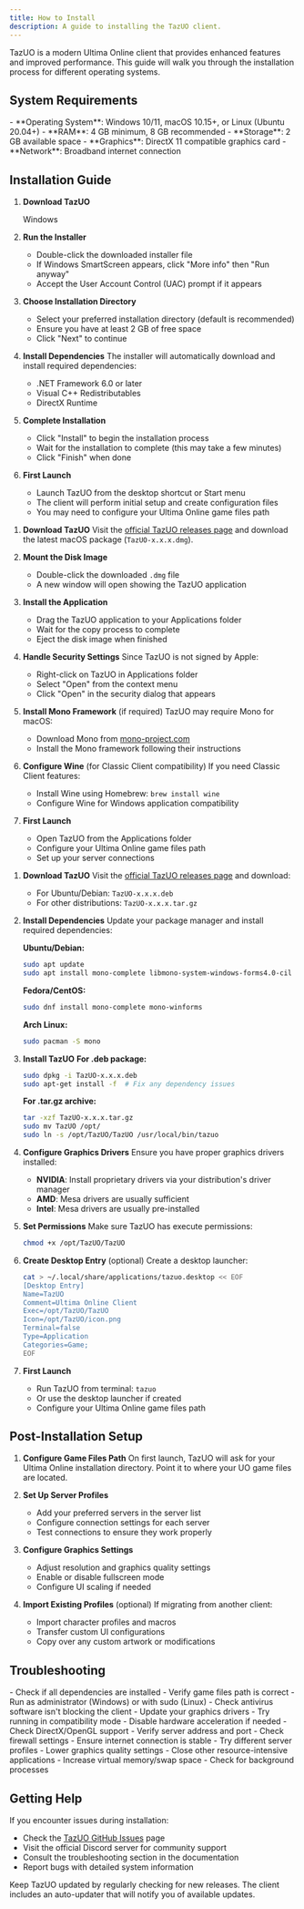 ```yaml
---
title: How to Install
description: A guide to installing the TazUO client.
---
```


TazUO is a modern Ultima Online client that provides enhanced features and improved performance. This guide will walk you through the installation process for different operating systems.

## System Requirements

<Card title="Minimum Requirements" icon="laptop">
- **Operating System**: Windows 10/11, macOS 10.15+, or Linux (Ubuntu 20.04+)
- **RAM**: 4 GB minimum, 8 GB recommended
- **Storage**: 2 GB available space
- **Graphics**: DirectX 11 compatible graphics card
- **Network**: Broadband internet connection
</Card>

## Installation Guide

<Tabs>
<TabItem label="Windows">

   <Steps>

   1. **Download TazUO**

      <LinkButton href="https://github.com/PlayTazUO/TazUO/releases" variant="secondary" icon='download'>Windows</LinkButton>

   2. **Run the Installer**
      - Double-click the downloaded installer file
      - If Windows SmartScreen appears, click "More info" then "Run anyway"
      - Accept the User Account Control (UAC) prompt if it appears

   3. **Choose Installation Directory**
      - Select your preferred installation directory (default is recommended)
      - Ensure you have at least 2 GB of free space
      - Click "Next" to continue

   4. **Install Dependencies**
      The installer will automatically download and install required dependencies:
      - .NET Framework 6.0 or later
      - Visual C++ Redistributables
      - DirectX Runtime

   5. **Complete Installation**
      - Click "Install" to begin the installation process
      - Wait for the installation to complete (this may take a few minutes)
      - Click "Finish" when done

   6. **First Launch**
      - Launch TazUO from the desktop shortcut or Start menu
      - The client will perform initial setup and create configuration files
      - You may need to configure your Ultima Online game files path

   </Steps>

</TabItem>
<TabItem label="macOS">

<Steps>

1. **Download TazUO**
   Visit the [official TazUO releases page](https://github.com/TazUO/TazUO/releases) and download the latest macOS package (`TazUO-x.x.x.dmg`).

2. **Mount the Disk Image**
   - Double-click the downloaded `.dmg` file
   - A new window will open showing the TazUO application

3. **Install the Application**
   - Drag the TazUO application to your Applications folder
   - Wait for the copy process to complete
   - Eject the disk image when finished

4. **Handle Security Settings**
   Since TazUO is not signed by Apple:
   - Right-click on TazUO in Applications folder
   - Select "Open" from the context menu
   - Click "Open" in the security dialog that appears

5. **Install Mono Framework** (if required)
   TazUO may require Mono for macOS:
   - Download Mono from [mono-project.com](https://www.mono-project.com/download/stable/)
   - Install the Mono framework following their instructions

6. **Configure Wine** (for Classic Client compatibility)
   If you need Classic Client features:
   - Install Wine using Homebrew: `brew install wine`
   - Configure Wine for Windows application compatibility

7. **First Launch**
   - Open TazUO from the Applications folder
   - Configure your Ultima Online game files path
   - Set up your server connections

</Steps>

</TabItem>
<TabItem label="Linux">

<Steps>

1. **Download TazUO**
   Visit the [official TazUO releases page](https://github.com/TazUO/TazUO/releases) and download:
   - For Ubuntu/Debian: `TazUO-x.x.x.deb`
   - For other distributions: `TazUO-x.x.x.tar.gz`

2. **Install Dependencies**
   Update your package manager and install required dependencies:
   
   **Ubuntu/Debian:**
   ```bash
   sudo apt update
   sudo apt install mono-complete libmono-system-windows-forms4.0-cil
   ```
   
   **Fedora/CentOS:**
   ```bash
   sudo dnf install mono-complete mono-winforms
   ```
   
   **Arch Linux:**
   ```bash
   sudo pacman -S mono
   ```

3. **Install TazUO**
   **For .deb package:**
   ```bash
   sudo dpkg -i TazUO-x.x.x.deb
   sudo apt-get install -f  # Fix any dependency issues
   ```
   
   **For .tar.gz archive:**
   ```bash
   tar -xzf TazUO-x.x.x.tar.gz
   sudo mv TazUO /opt/
   sudo ln -s /opt/TazUO/TazUO /usr/local/bin/tazuo
   ```

4. **Configure Graphics Drivers**
   Ensure you have proper graphics drivers installed:
   - **NVIDIA**: Install proprietary drivers via your distribution's driver manager
   - **AMD**: Mesa drivers are usually sufficient
   - **Intel**: Mesa drivers are usually pre-installed

5. **Set Permissions**
   Make sure TazUO has execute permissions:
   ```bash
   chmod +x /opt/TazUO/TazUO
   ```

6. **Create Desktop Entry** (optional)
   Create a desktop launcher:
   ```bash
   cat > ~/.local/share/applications/tazuo.desktop << EOF
   [Desktop Entry]
   Name=TazUO
   Comment=Ultima Online Client
   Exec=/opt/TazUO/TazUO
   Icon=/opt/TazUO/icon.png
   Terminal=false
   Type=Application
   Categories=Game;
   EOF
   ```

7. **First Launch**
   - Run TazUO from terminal: `tazuo`
   - Or use the desktop launcher if created
   - Configure your Ultima Online game files path

</Steps>

</TabItem>
</Tabs>

## Post-Installation Setup

<Steps>

1. **Configure Game Files Path**
   On first launch, TazUO will ask for your Ultima Online installation directory. Point it to where your UO game files are located.

2. **Set Up Server Profiles**
   - Add your preferred servers in the server list
   - Configure connection settings for each server
   - Test connections to ensure they work properly

3. **Configure Graphics Settings**
   - Adjust resolution and graphics quality settings
   - Enable or disable fullscreen mode
   - Configure UI scaling if needed

4. **Import Existing Profiles** (optional)
   If migrating from another client:
   - Import character profiles and macros
   - Transfer custom UI configurations
   - Copy over any custom artwork or modifications

</Steps>

## Troubleshooting


<Card title="Client Won't Start" icon="warning">
- Check if all dependencies are installed
- Verify game files path is correct
- Run as administrator (Windows) or with sudo (Linux)
- Check antivirus software isn't blocking the client
</Card>

<Card title="Graphics Issues" icon="puzzle">
- Update your graphics drivers
- Try running in compatibility mode
- Disable hardware acceleration if needed
- Check DirectX/OpenGL support
</Card>

<Card title="Connection Problems" icon="rocket">
- Verify server address and port
- Check firewall settings
- Ensure internet connection is stable
- Try different server profiles
</Card>

<Card title="Performance Issues" icon="setting">
- Lower graphics quality settings
- Close other resource-intensive applications
- Increase virtual memory/swap space
- Check for background processes
</Card>



## Getting Help

If you encounter issues during installation:

- Check the [TazUO GitHub Issues](https://github.com/TazUO/TazUO/issues) page
- Visit the official Discord server for community support
- Consult the troubleshooting section in the documentation
- Report bugs with detailed system information

<Badge text="Pro Tip" variant="tip" />
Keep TazUO updated by regularly checking for new releases. The client includes an auto-updater that will notify you of available updates.

